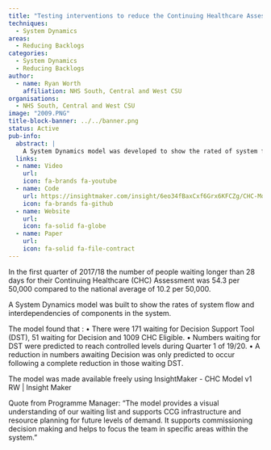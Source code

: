 ```yaml
---
title: "Testing interventions to reduce the Continuing Healthcare Assessment backlog using System Dynamics"
techniques:
  - System Dynamics
areas:
  - Reducing Backlogs
categories:
  - System Dynamics
  - Reducing Backlogs
author:
  - name: Ryan Worth
    affiliation: NHS South, Central and West CSU
organisations:
  - NHS South, Central and West CSU
image: "2009.PNG"
title-block-banner: ../../banner.png
status: Active
pub-info:
  abstract: |
    A System Dynamics model was developed to show the rated of system flow and interdependencies of components in the system. The model aids Clinical Commissioning Groups planning and decision-making, supporting future demand management.
  links:
  - name: Video
    url:
    icon: fa-brands fa-youtube
  - name: Code
    url: https://insightmaker.com/insight/6eo34fBaxCxf6Grx6KFCZg/CHC-Model-v1-RW
    icon: fa-brands fa-github
  - name: Website
    url:
    icon: fa-solid fa-globe
  - name: Paper
    url:
    icon: fa-solid fa-file-contract
---
```


In the first quarter of 2017/18 the number of people waiting longer than 28 days for their Continuing Healthcare (CHC) Assessment was 54.3 per 50,000 compared to the national average of 10.2 per 50,000.

A System Dynamics model was built to show the rates of system flow and interdependencies of components in the system.

The model found that :
•	There were 171 waiting for Decision Support Tool (DST), 51 waiting for Decision and 1009 CHC Eligible.
•	Numbers waiting for DST were predicted to reach controlled levels during Quarter 1 of 19/20.
•	A reduction in numbers awaiting Decision was only predicted to occur following a complete reduction in those waiting DST.

The model was made available freely using InsightMaker - CHC Model v1 RW | Insight Maker

Quote from Programme Manager:
“The model provides a visual understanding of our waiting list and supports CCG infrastructure and resource planning for future levels of demand. It supports commissioning decision making and helps to focus the team in specific areas within the system.”
